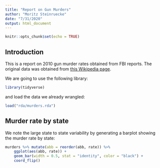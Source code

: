 ---
title: "Report on Gun Murders"
author: "Moritz Steinruecke"
date: "7/31/2020"
output: html_document
---

```{r setup, include=FALSE}
knitr::opts_chunk$set(echo = TRUE)
```

## Introduction

This is a report on 2010 gun murder rates obtained from FBI reports. The original data was obtained from [this Wikipedia page](https://en.wikipedia.org/wiki/Murder_in_the_United_States_by_state).

We are going to use the following library:

```{r loading-libs, message = FALSE}
library(tidyverse)
```

and load the data we already wrangled:

```{r}
load("rda/murders.rda")
```

## Murder rate by state 

We note the large state to state variability by generating a barplot showing the murder rate by state:

```{r murder-rate-by-state, echo = FALSE}
murders %>% mutate(abb = reorder(abb, rate)) %>%
    ggplot(aes(abb, rate)) +
    geom_bar(width = 0.5, stat = "identity", color = "black") +
    coord_flip()
```